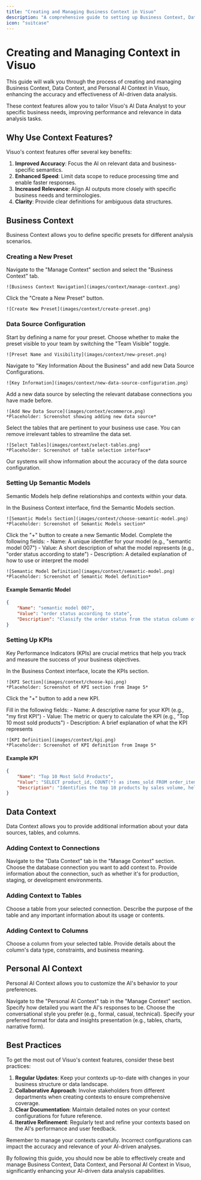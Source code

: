 ```yaml
---
title: "Creating and Managing Business Context in Visuo"
description: "A comprehensive guide to setting up Business Context, Data Context, and Personal AI Context for enhanced AI-driven data analysis in Visuo"
icon: "suitcase"
---
```



# Creating and Managing Context in Visuo

This guide will walk you through the process of creating and managing Business Context, Data Context, and Personal AI Context in Visuo, enhancing the accuracy and effectiveness of AI-driven data analysis.

<Note>
    These context features allow you to tailor Visuo's AI Data Analyst to your
    specific business needs, improving performance and relevance in data
    analysis tasks.
</Note>

## Why Use Context Features?

Visuo's context features offer several key benefits:

1. **Improved Accuracy**: Focus the AI on relevant data and business-specific semantics.
2. **Enhanced Speed**: Limit data scope to reduce processing time and enable faster responses.
3. **Increased Relevance**: Align AI outputs more closely with specific business needs and terminologies.
4. **Clarity**: Provide clear definitions for ambiguous data structures.

## Business Context

Business Context allows you to define specific presets for different analysis scenarios.

### Creating a New Preset

<Steps>
  <Step title="Access Business Context">
    Navigate to the "Manage Context" section and select the "Business Context" tab.

    ![Business Context Navigation](images/context/manage-context.png)

  </Step>

  <Step title="Create New Preset">
    Click the "Create a New Preset" button.

    ![Create New Preset](images/context/create-preset.png)

  </Step>
</Steps>

### Data Source Configuration

<Steps>
  <Step title="Define Preset Name and Visibility">
    Start by defining a name for your preset. Choose whether to make the preset visible to your team by switching the "Team Visible" toggle.

    ![Preset Name and Visibility](images/context/new-preset.png)

  </Step>

  <Step title="Add Key Information About the Business">
    Navigate to "Key Information About the Business" and add new Data Source Configurations.

    ![Key Information](images/context/new-data-source-configuration.png)

  </Step>

  <Step title="Add New Data Source">
    Add a new data source by selecting the relevant database connections you have made before.

    ![Add New Data Source](images/context/ecommerce.png)
    *Placeholder: Screenshot showing adding new data source*

  </Step>

  <Step title="Select Relevant Tables">
    Select the tables that are pertinent to your business use case. You can remove irrelevant tables to streamline the data set.

    ![Select Tables](images/context/select-tables.png)
    *Placeholder: Screenshot of table selection interface*

  </Step>

  <Step title="Review Data Source Configuration Accuracy">
    Our systems will show information about the accuracy of the data source configuration.

  </Step>
</Steps>

### Setting Up Semantic Models

Semantic Models help define relationships and contexts within your data.

<Steps>
  <Step title="Access Semantic Models Section">
    In the Business Context interface, find the Semantic Models section.

    ![Semantic Models Section](images/context/choose-semantic-model.png)
    *Placeholder: Screenshot of Semantic Models section*

  </Step>

<Step title="Add a New Semantic Model">
    Click the "+" button to create a new Semantic Model.
</Step>

  <Step title="Define Semantic Model Details">
    Complete the following fields:
    - Name: A unique identifier for your model (e.g., "semantic model 007")
    - Value: A short description of what the model represents (e.g., "order status according to state")
    - Description: A detailed explanation of how to use or interpret the model

    ![Semantic Model Definition](images/context/semantic-model.png)
    *Placeholder: Screenshot of Semantic Model definition*

  </Step>
</Steps>

#### Example Semantic Model

```json
{
    "Name": "semantic model 007",
    "Value": "order status according to state",
    "Description": "Classify the order status from the status column of the orders table according to the state in the customers table. The customer_id column can be used for the join."
}
```

### Setting Up KPIs

Key Performance Indicators (KPIs) are crucial metrics that help you track and measure the success of your business objectives.

<Steps>
  <Step title="Access KPI Section">
    In the Business Context interface, locate the KPIs section.

    ![KPI Section](images/context/choose-kpi.png)
    *Placeholder: Screenshot of KPI section from Image 5*

  </Step>

<Step title="Add a New KPI">Click the "+" button to add a new KPI.</Step>

  <Step title="Define KPI Details">
    Fill in the following fields:
    - Name: A descriptive name for your KPI (e.g., "my first KPI")
    - Value: The metric or query to calculate the KPI (e.g., "Top 10 most sold products")
    - Description: A brief explanation of what the KPI represents

    ![KPI Definition](images/context/kpi.png)
    *Placeholder: Screenshot of KPI definition from Image 5*

  </Step>
</Steps>

#### Example KPI

```json
{
    "Name": "Top 10 Most Sold Products",
    "Value": "SELECT product_id, COUNT(*) as items_sold FROM order_items GROUP BY product_id ORDER BY items_sold DESC LIMIT 10",
    "Description": "Identifies the top 10 products by sales volume, helping focus on popular items"
}
```

## Data Context

Data Context allows you to provide additional information about your data sources, tables, and columns.

### Adding Context to Connections

<Steps>
  <Step title="Access Data Context">
    Navigate to the "Data Context" tab in the "Manage Context" section.
  </Step>

<Step title="Select Connection">
    Choose the database connection you want to add context to.
</Step>

  <Step title="Add Connection Context">
    Provide information about the connection, such as whether it's for production, staging, or development environments.
  </Step>
</Steps>

### Adding Context to Tables

<Steps>
  <Step title="Select Table">
    Choose a table from your selected connection.
  </Step>

  <Step title="Add Table Context">
    Describe the purpose of the table and any important information about its usage or contents.
  </Step>
</Steps>

### Adding Context to Columns

<Steps>
  <Step title="Select Column">
    Choose a column from your selected table.
  </Step>

  <Step title="Add Column Context">
    Provide details about the column's data type, constraints, and business meaning.
  </Step>
</Steps>

## Personal AI Context

Personal AI Context allows you to customize the AI's behavior to your preferences.

<Steps>
  <Step title="Access Personal AI Context">
    Navigate to the "Personal AI Context" tab in the "Manage Context" section.
  </Step>

<Step title="Set Detail Level">
    Specify how detailed you want the AI's responses to be.
</Step>

<Step title="Define Tone">
    Choose the conversational style you prefer (e.g., formal, casual,
    technical).
</Step>

  <Step title="Set Output Preferences">
    Specify your preferred format for data and insights presentation (e.g., tables, charts, narrative form).
  </Step>
</Steps>

## Best Practices

To get the most out of Visuo's context features, consider these best practices:

1. **Regular Updates**: Keep your contexts up-to-date with changes in your business structure or data landscape.
2. **Collaborative Approach**: Involve stakeholders from different departments when creating contexts to ensure comprehensive coverage.
3. **Clear Documentation**: Maintain detailed notes on your context configurations for future reference.
4. **Iterative Refinement**: Regularly test and refine your contexts based on the AI's performance and user feedback.

<Warning>
    Remember to manage your contexts carefully. Incorrect configurations can
    impact the accuracy and relevance of your AI-driven analyses.
</Warning>

By following this guide, you should now be able to effectively create and manage Business Context, Data Context, and Personal AI Context in Visuo, significantly enhancing your AI-driven data analysis capabilities.
